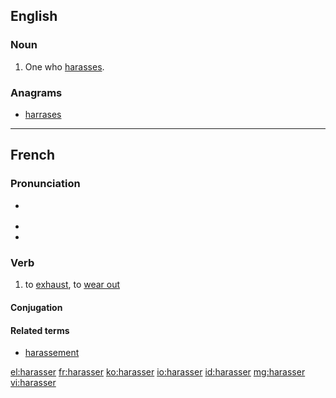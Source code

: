 ==English==

===Noun===
{{en-noun}}

# One who [[harass]]es.

===Anagrams===
* [[harrases#English|harrases]]

----

==French==

===Pronunciation===
* {{fr-asph}} {{IPA|/a.ʁa.se/|lang=fr}}
* {{rhymes|e|lang=fr}}
* {{exthomophones|aracée|harassai|harassé|harassée|harassées|harassés|harassez|lang=fr}}

===Verb===
{{fr-verb}}

# to [[exhaust]], to [[wear out]]

====Conjugation====
{{fr-conj-er|harass}}

====Related terms====
* [[harassement]]

[[el:harasser]]
[[fr:harasser]]
[[ko:harasser]]
[[io:harasser]]
[[id:harasser]]
[[mg:harasser]]
[[vi:harasser]]